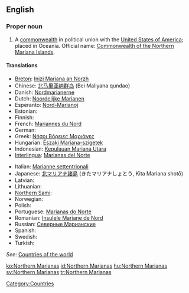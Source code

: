 ==English==

===Proper noun===
{{infl|en|proper noun}}

# A [[commonwealth]] in political union with the [[United States of America]]; placed in Oceania. Official name: [[Commonwealth of the Northern Mariana Islands]].

====Translations====
{{trans-top|Northern Marianas}}
* [[Breton]]: [[Inizi Mariana an Norzh]]
* Chinese: [[北马里亚纳群岛]] (Bei Maliyana qundao)
* Danish: [[Nordmarianerne]]
* Dutch: [[Noordelijke Marianen]]
* Esperanto: [[Nord-Marianoj]]
* Estonian: {{t|et|Põhja-Mariaanid}}
* Finnish: {{t-|fi|Pohjois-Mariaanit}}
* French: [[Mariannes du Nord]]
* German: {{t-|de|Nördliche Marianen}}
* Greek: [[Νήσοι Βόρειες Μαριάνες]]
* Hungarian: [[Északi Mariana-szigetek]]
* Indonesian: [[Kepulauan Mariana Utara]]
* [[Interlingua]]: [[Marianas del Norte]]
{{trans-mid}}
* Italian: [[Marianne settentrionali]]
* Japanese: [[北マリアナ諸島]] (きたマリアナしょとう, Kita Mariana shotō)
* Latvian: {{t|lv|Ziemeļu Marianas Salas|xs=Latvian}}
* Lithuanian: {{t|lt|Marianos Šiaurinės Salos|xs=Lithuanian}}
* [[Northern Sami]]: {{tø|se|Davve-Mariánat}}
* Norwegian: {{t|no|Nord-Marianene}}
* Polish: {{t+|pl|Mariany Północne}}
* Portuguese: [[Marianas do Norte]]
* Romanian: [[Insulele Mariane de Nord]]
* Russian: [[Северные Марианские]]
* Spanish: {{t+|es|Islas Marianas del Norte}}
* Swedish: {{t+|sv|Nordmarianerna}}
* Turkish: {{t+|tr|Kuzey Mariana Adaları}}
{{trans-bottom}}
''See'': [[Appendix:Countries of the world|Countries of the world]]

[[Category:Countries]]

[[ko:Northern Marianas]]
[[id:Northern Marianas]]
[[hu:Northern Marianas]]
[[sv:Northern Marianas]]
[[tr:Northern Marianas]]